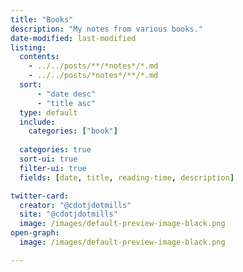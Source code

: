 ```yaml
---
title: "Books"
description: "My notes from various books."
date-modified: last-modified
listing:
  contents: 
    - ../../posts/**/*notes*/*.md
    - ../../posts/*notes*/**/*.md
  sort: 
      - "date desc"
      - "title asc"
  type: default
  include: 
    categories: ["book"]
    
  categories: true
  sort-ui: true
  filter-ui: true
  fields: [date, title, reading-time, description]

twitter-card:
  creator: "@cdotjdotmills"
  site: "@cdotjdotmills"
  image: /images/default-preview-image-black.png
open-graph:
  image: /images/default-preview-image-black.png

---
```


